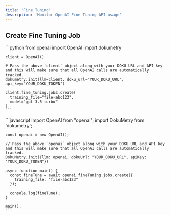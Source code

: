 ```yaml
---
title: 'Fine Tuning'
description: 'Monitor OpenAI Fine Tuning API usage'
---
```


## Create Fine Tuning Job
<Tabs>
  <Tab title="Python">
    ```python
    from openai import OpenAI
    import dokumetry

    client = OpenAI()

    # Pass the above `client` object along with your DOKU URL and API key and this will make sure that all OpenAI calls are automatically tracked.
    dokumetry.init(llm=client, doku_url="YOUR_DOKU_URL", api_key="YOUR_DOKU_TOKEN")

    client.fine_tuning.jobs.create(
      training_file="file-abc123",
      model="gpt-3.5-turbo"
    )
    ```
  </Tab>
  <Tab title="javascript">
    ```javascript
    import OpenAI from "openai";
    import DokuMetry from 'dokumetry';

    const openai = new OpenAI();

    // Pass the above `openai` object along with your DOKU URL and API key and this will make sure that all OpenAI calls are automatically tracked.
    DokuMetry.init({llm: openai, dokuUrl: "YOUR_DOKU_URL", apiKey: "YOUR_DOKU_TOKEN"})

    async function main() {
      const fineTune = await openai.fineTuning.jobs.create({
        training_file: "file-abc123"
      });

      console.log(fineTune);
    }

    main();
    ```
  </Tab>
</Tabs>
